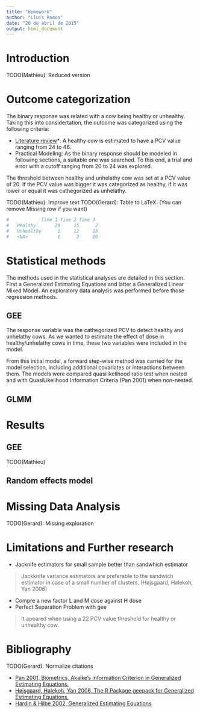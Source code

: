 ```yaml
---
title: "Homework"
author: "Lluis Ramon"
date: "20 de abril de 2015"
output: html_document
---
```


# Introduction

TODO(Mathieu): Reduced version

# Outcome categorization

The binary response was related with a cow being healthy or unhealthy. Taking this into considertation, the outcome was categorized using the following criteria:

* [Literature review][]*: A healthy cow is estimated to have a PCV value ranging from 24 to 46.
* Practical Modeling: As the binary response should be modeled in following sections, a suitable one was searched. To this end, a trial and error with a cutoff ranging from 20 to 24 was explored.

The threshold between healthy and unhelathy cow was set at a PCV value of 20. If the PCV value was bigger it was categorized as healthy, if it was lower or equal it was cathegorized as unhelathy.

TODO(Mathieu): Improve text
TODO(Gerard): Table to LaTeX. (You can remove Missing row if you want)

```r
#            Time 1 Time 2 Time 3
#   Healthy       28     15      2
#   Unhealthy      1     12     18
#   <NA>           1      3     10
```


[Literature review]:http://research.vet.upenn.edu/Dairy/ClinicalPathology/tabid/3848/Default.aspx



# Statistical methods

The methods used in the statistical analyses are detailed in this section. First a Generalized Estimating Equations and latter a Generalized Linear Mixed Model. An exploratory data analysis was performed before those regression methods.

## GEE

The response variable was the cathegorized PCV to detect healthy and unhelathy cows. As we wanted to estimate the effect of dose in healthy/unhelathy cows in time, these two variables were included in the model.

From this initial model, a forward step-wise method was carried for the model selection, including additional covariates or interactions between them. The models were compared quasilikelihood ratio test when nested and with QuasiLikelihood Information Criteria (Pan 2001) when non-nested.

## GLMM


# Results

## GEE 

TODO(Mathieu)

## Random effects model


# Missing Data Analysis

TODO(Gerard): Missing exploration

# Limitations and Further research

* Jacknife estimators for small sample better than sandwhich estimator

> Jackknife variance estimators are preferable to the sandwich estimator in case of a small number of clusters. (Højsgaard, Halekoh, Yan 2006)

* Compre a new factor L and M dose against H dose
* Perfect Separation Problem with gee

> It apeared when using a 22 PCV value threshold for healthy or unhealthy cow.


# Bibliography

TODO(Gerard): Normalize citations

* [Pan 2001, Biometrics, Akaike's Information Criterion in Generalized Estimating Equations.][]
* [Højsgaard, Halekoh, Yan 2006, The R Package geepack for Generalized Estimating  Equations.][]
* [Hardin & Hilbe 2002, Generalized Estimating Equations][]

[Pan 2001, Biometrics, Akaike's Information Criterion in Generalized Estimating Equations.]: http://www.jstor.org/stable/2676849?seq=2#references_tab_contents
[Højsgaard, Halekoh, Yan 2006, The R Package geepack for Generalized Estimating  Equations.]: http://www.jstatsoft.org/v15/i02/paper
[Hardin & Hilbe 2002, Generalized Estimating Equations]: http://books.google.es/books/about/Generalized_Estimating_Equations.html?id=wxl7ajq8ymYC&redir_esc=y